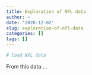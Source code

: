 ```yaml
---
title: Exploration of NFL data
author: ~
date: '2020-12-02'
slug: exploration-of-nfl-data
categories: []
tags: []
---
```



```r
# load NFL data
```

From this data ...